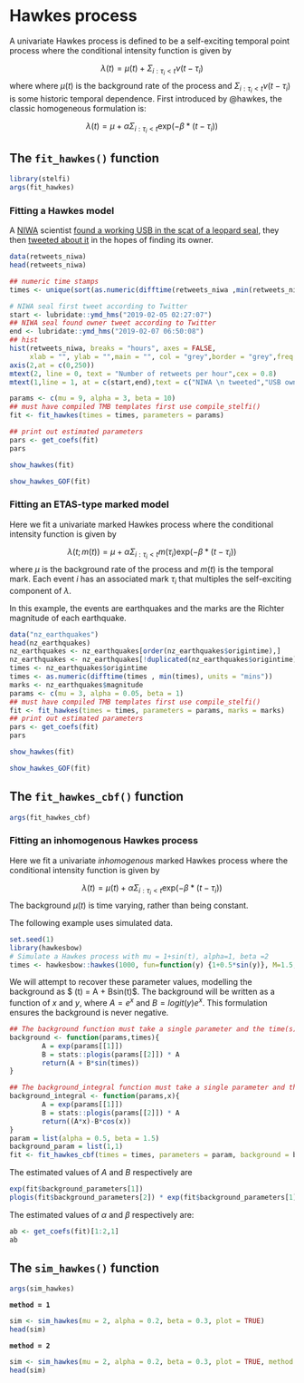 # Hawkes process {#hawkes}

A  univariate Hawkes process is defined to be a self-exciting temporal point process where the conditional intensity function is given by

 $$\lambda(t) = \mu(t) + \Sigma_{i:\tau_i<t}\nu(t-\tau_i)$$ 
 where where $\mu(t)$ is the background rate of the process and $\Sigma_{i:\tau_i<t}\nu(t-\tau_i)$ is some historic temporal dependence. First introduced by @hawkes, the classic homogeneous formulation is:
 
 $$\lambda(t) = \mu + \alpha \Sigma_{i:\tau_i<t}\text{exp}(-\beta * (t-\tau_i)) $$ 
 
## The `fit_hawkes()` function

```r
library(stelfi)
args(fit_hawkes)
```

### Fitting a Hawkes model

A [NIWA](https://niwa.co.nz/) scientist [found a working USB in the scat of a leopard seal](https://www.nzherald.co.nz/nz/news/article.cfm?c_id=1&objectid=12201147), they then [tweeted about it](https://twitter.com/niwa_nz/status/1092610541401587712) in the hopes of finding its owner.

```r
data(retweets_niwa)
head(retweets_niwa)
```

```r
## numeric time stamps
times <- unique(sort(as.numeric(difftime(retweets_niwa ,min(retweets_niwa),units = "mins"))))
```


```r
# NIWA seal first tweet according to Twitter
start <- lubridate::ymd_hms("2019-02-05 02:27:07")
## NIWA seal found owner tweet according to Twitter
end <- lubridate::ymd_hms("2019-02-07 06:50:08")
## hist
hist(retweets_niwa, breaks = "hours", axes = FALSE, 
     xlab = "", ylab = "",main = "", col = "grey",border = "grey",freq = TRUE)
axis(2,at = c(0,250))
mtext(2, line = 0, text = "Number of retweets per hour",cex = 0.8)
mtext(1,line = 1, at = c(start,end),text = c("NIWA \n tweeted","USB owner \n found"),cex = 0.9)
```



```r
params <- c(mu = 9, alpha = 3, beta = 10)
## must have compiled TMB templates first use compile_stelfi()
fit <- fit_hawkes(times = times, parameters = params) 
```


```r
## print out estimated parameters
pars <- get_coefs(fit)
pars
```



```r
show_hawkes(fit)
```


```r
show_hawkes_GOF(fit)
```

### Fitting an ETAS-type marked model

Here we fit a univariate marked Hawkes process  where the conditional intensity function is given by

 $$\lambda(t; m(t)) = \mu + \alpha \Sigma_{i:\tau_i<t}m(\tau_i)\text{exp}(-\beta * (t-\tau_i)) $$ 
where $\mu$ is the background rate of the process and $m(t)$ is the temporal mark. Each event $i$ has an associated mark $\tau_i$ that multiples the self-exciting component of $\lambda$. 

In this example, the events are earthquakes and the marks are the Richter magnitude of each earthquake. 

```r
data("nz_earthquakes")
head(nz_earthquakes)
nz_earthquakes <- nz_earthquakes[order(nz_earthquakes$origintime),]
nz_earthquakes <- nz_earthquakes[!duplicated(nz_earthquakes$origintime),]
times <- nz_earthquakes$origintime
times <- as.numeric(difftime(times , min(times), units = "mins"))
marks <- nz_earthquakes$magnitude
params <- c(mu = 3, alpha = 0.05, beta = 1)
## must have compiled TMB templates first use compile_stelfi()
fit <- fit_hawkes(times = times, parameters = params, marks = marks) 
## print out estimated parameters
pars <- get_coefs(fit)
pars
```

```r
show_hawkes(fit)
```


```r
show_hawkes_GOF(fit)
```



## The `fit_hawkes_cbf()` function

```r
args(fit_hawkes_cbf)
```


### Fitting an inhomogenous Hawkes process

Here we fit a univariate *inhomogenous* marked Hawkes process where the conditional intensity function is given by

 $$\lambda(t) = \mu(t) + \alpha \Sigma_{i:\tau_i<t}\text{exp}(-\beta * (t-\tau_i)) $$ 
The background $\mu(t)$ is time varying, rather than being constant. 

The following example uses simulated data. 

```r
set.seed(1)
library(hawkesbow)
# Simulate a Hawkes process with mu = 1+sin(t), alpha=1, beta =2
times <- hawkesbow::hawkes(1000, fun=function(y) {1+0.5*sin(y)}, M=1.5, repr=0.5, family="exp", rate=2)$p
```

We will attempt to recover these parameter values, modelling the background as $ \mu(t) = A + Bsin(t)$. The background will be written as a function of $x$ and $y$, where $A = e^x$ and $B= logit(y) e^x$. This formulation ensures the background is never negative. 

```r
## The background function must take a single parameter and the time(s) at which it is evaluated
background <- function(params,times){
        A = exp(params[[1]])
        B = stats::plogis(params[[2]]) * A
        return(A + B*sin(times))
}

## The background_integral function must take a single parameter and the time at which it is evaluated
background_integral <- function(params,x){
        A = exp(params[[1]])
        B = stats::plogis(params[[2]]) * A
        return((A*x)-B*cos(x))
}
param = list(alpha = 0.5, beta = 1.5)
background_param = list(1,1)
fit <- fit_hawkes_cbf(times = times, parameters = param, background = background, background_integral = background_integral, background_parameters = background_param)
```

The estimated values of $A$ and $B$ respectively are 

```r
exp(fit$background_parameters[1])
plogis(fit$background_parameters[2]) * exp(fit$background_parameters[1])
```

The estimated values of $\alpha$ and $\beta$ respectively are:

```r
ab <- get_coefs(fit)[1:2,1]
ab
```


## The `sim_hawkes()` function

```r
args(sim_hawkes)
```

**`method = 1`**

```r
sim <- sim_hawkes(mu = 2, alpha = 0.2, beta = 0.3, plot = TRUE)
head(sim)
```

**`method = 2`**

```r
sim <- sim_hawkes(mu = 2, alpha = 0.2, beta = 0.3, plot = TRUE, method = 2)
head(sim)
```
